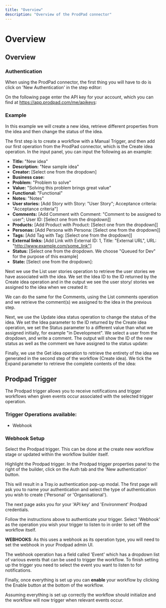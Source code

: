```yaml
---
title: "Overview"
description: "Overview of the ProdPad connector"
---
```


# Overview

## Overview

### Authentication

When using the ProdPad connector, the first thing you will have to do is click on 'New Authentication' in the step editor:

On the following page enter the API key for your account, which you can find at https://app.prodpad.com/me/apikeys:

### Example

In this example we will create a new idea, retrieve different properties from the idea and then change the status of the idea.

The first step is to create a workflow with a Manual Trigger, and then add our first operation from the ProdPad connector, which is the Create idea operation. In the input panel, you can input the following as an example:

- **Title:** "New idea"
- **Description:** "New sample idea"
- **Creator:** [Select one from the dropdown]
- **Business case:**
- **Problem:** "Problem to solve"
- **Value:** "Solving this problem brings great value"
- **Functional:** "Functional"
- **Notes:** "Notes"
- **User stories:** [Add Story with Story: "User Story"; Acceptance criteria: "Acceptance criteria"]
- **Comments:** [Add Comment with Comment: "Comment to be assigned to user"; User ID: [Select one from the dropdown]]
- **Products:** [Add Product with Product: [Select one from the dropdown]]
- **Personas:** [Add Persona with Persona: [Select one from the dropdown]]
- **Tags:** [Add Tag with Tag: [Select one from the dropdown]]
- **External links:** [Add Link with External ID: 1, Title: "External URL", URL: "http://www.example.com/some_link"]
- **Status:** [Select one from the dropdown. We choose "Queued for Dev" for the purpose of this example]
- **State:** [Select one from the dropdown]:

Next we use the List user stories operation to retrieve the user stories we have associated with the idea. We set the Idea ID to the ID returned by the Create idea operation and in the output we see the user story/ stories we assigned to the idea when we created it:

We can do the same for the Comments, using the List comments operation and we retrieve the comment(s) we assigned to the idea in the previous step.

Next, we use the Update idea status operation to change the status of the idea. We set the Idea parameter to the ID returned by the Create idea operation, we set the Status parameter to a different value than what we assigned initially, for example "in Development". We select a user from the dropdown, and write a comment. The output will show the ID of the new status as well as the comment we have assigned to the status update:

Finally, we use the Get idea operation to retrieve the entirety of the idea we generated in the second step of the workflow (Create idea). We tick the Expand parameter to retrieve the complete contents of the idea:

## Prodpad Trigger

The Prodpad trigger allows you to receive notifications and trigger workflows when given events occur associated with the selected trigger operation.

### Trigger Operations available:

- Webhook

### Webhook Setup

Select the Prodpad trigger. This can be done at the create new workflow stage or updated within the workflow builder itself.

Highlight the Prodpad trigger. In the Prodpad trigger properties panel to the right of the builder, click on the Auth tab and the 'New authentication' button.

This will result in a Tray.io authentication pop-up modal. The first page will ask you to name your authentication and select the type of authentication you wish to create ('Personal' or 'Organisational').

The next page asks you for your 'API key' and 'Environment' Prodpad credentials.

Follow the instructions above to authenticate your trigger. Select 'Webhook' as the operation you wish your trigger to listen to in order to set off the workflow itself.

**WEBHOOKS**: As this uses a webhook as its operation type, you will need to set the webhook in your Prodpad admin UI.

The webhook operation has a field called 'Event' which has a dropdown list of various events that can be used to trigger the workflow. To finish setting up the trigger you need to select the event you want to listen to for notifications. 

Finally, once everything is set up you can **enable** your workflow by clicking the Enable button at the bottom of the workflow.

Assuming everything is set up correctly the workflow should initialize and the workflow will now trigger when relevant events occur.
